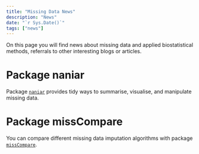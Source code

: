```yaml
---
title: "Missing Data News"
description: "News"
date: "`r Sys.Date()`"
tags: ["news"]
---
```


On this page you will find news about missing data and applied biostatistical methods, referrals to other interesting blogs or articles.

# Package naniar

Package [`naniar`](http://naniar.njtierney.com/index.html){target="_blank"} provides tidy ways to summarise, visualise, and manipulate missing data. 

# Package missCompare

You can compare different missing data imputation algorithms with package [`missCompare`](https://cran.r-project.org/web/packages/missCompare/vignettes/misscompare.html){target="_blank"}.  